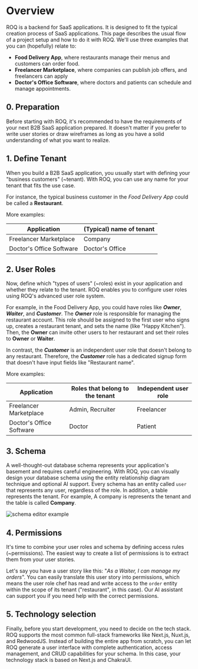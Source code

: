 
# Overview

ROQ is a backend for SaaS applications. It is designed to fit the typical creation process of SaaS applications. This page describes the usual flow of a project setup and how to do it with ROQ. We'll use three examples that you can (hopefully) relate to:

* **Food Delivery App**, where restaurants manage their menus and customers can order food.
* **Freelancer Marketplace**, where companies can publish job offers, and freelancers can apply
* **Doctor's Office Software**, where doctors and patients can schedule and manage appointments.

## 0. Preparation

Before starting with ROQ, it's recommended to have the requirements of your next B2B SaaS application prepared. It doesn't matter if you prefer to write user stories or draw wireframes as long as you have a solid understanding of what you want to realize.

## 1. Define Tenant

When you build a B2B SaaS application, you usually start with defining your "business customers" (~tenant). With ROQ, you can use any name for your tenant that fits the use case.

For instance, the typical business customer in the _Food Delivery App_ could be called a **Restaurant**.

More examples:

| Application              | (Typical) name of tenant |
|--------------------------|--------------------------|
| Freelancer Marketplace   | Company                  |
| Doctor's Office Software | Doctor's Office          |

## 2. User Roles

Now, define which "types of users" (~roles) exist in your application and whether they relate to the tenant. ROQ enables you to configure user roles using ROQ's advanced user role system.

For example, in the Food Delivery App, you could have roles like **_Owner_**, **_Waiter_**, and **_Customer_**. The **_Owner_** role is responsible for managing the restaurant account. This role should be assigned to the first user who signs up, creates a restaurant tenant, and sets the name (like "Happy Kitchen"). Then, the **Owner** can invite other users to her restaurant and set their roles to **Owner** or **Waiter**.

In contrast, the **_Customer_** is an independent user role that doesn't belong to any restaurant. Therefore, the **_Customer_** role has a dedicated signup form that doesn't have input fields like "Restaurant name".

More examples:

| Application              | Roles that belong to the tenant | Independent user role |
|--------------------------|---------------------------------|------------------------|
| Freelancer Marketplace   | Admin, Recruiter                | Freelancer             |
| Doctor's Office Software | Doctor                          | Patient                |

## 3. Schema

A well-thought-out database schema represents your application's basement and requires careful engineering. With ROQ, you can visually design your database schema using the entity relationship diagram technique and optional AI support.
Every schema has an entity called `user` that represents any user, regardless of the role. In addition, a table represents the tenant. For example, A company is represents the tenant and the table is called **Company**.

![schema editor example](/screenshots/schema-editor-console.png)


## 4. Permissions

It's time to combine your user roles and schema by defining access rules (~permissions). The easiest way to create a list of permissions is to extract them from your user stories.

Let's say you have a user story like this: "_As a Waiter, I can manage my orders_". You can easily translate this user story into permissions, which means the user role chef has read and write access to the `order` entity within the scope of its tenant ("restaurant", in this case). Our AI assistant can support you if you need help with the correct permissions.

[//]: # (TODO show screenshot from AI Assistant)

## 5. Technology selection

Finally, before you start development, you need to decide on the tech stack. ROQ supports the most common full-stack frameworks like Next.js, Nuxt.js, and RedwoodJS. Instead of building the entire app from scratch, you can let ROQ generate a user interface with complete authentication, access management, and CRUD capabilities for your schema. In this case, your technology stack is based on Next.js and ChakraUI.
